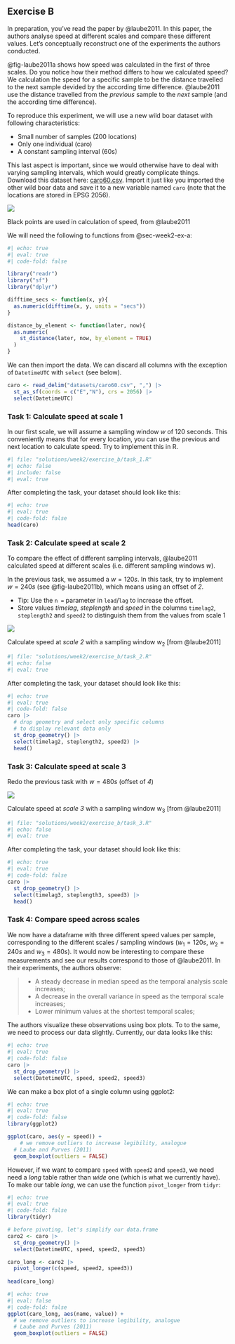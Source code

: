 ## Exercise B

In preparation, you've read the paper by @laube2011. In this paper, the authors analyse speed at different scales and compare these different values. Let's conceptually reconstruct one of the experiments the authors conducted. 

@fig-laube2011a shows how speed was calculated in the first of three scales. Do you notice how their method differs to how we calculated speed? We calculation the speed for a specific sample to be the distance travelled to the next sample devided by the according time difference. @laube2011 use the distance travelled from the *previous* sample to the *next* sample (and the according time difference).

To reproduce this experiment, we will use a new wild boar dataset with following characteristics:

- Small number of samples (200 locations)
- Only one individual (caro) 
- A constant sampling interval (60s)

This last aspect is important, since we would otherwise have to deal with varying sampling intervals, which would greatly complicate things. 
Download this dataset here: [caro60.csv](https://moodle.zhaw.ch/mod/folder/view.php?id=1192125). Import it just like you imported the other wild boar data and save it to a new variable named `caro` (note that the locations are stored in EPSG 2056).


::: {#fig-laube2011a}

![](../02_Images/laube_2011_2a.jpg)

Black points are used in calculation of speed, from @laube2011
:::

We will need the following to functions from @sec-week2-ex-a:

```r
#| echo: true
#| eval: true
#| code-fold: false

library("readr")
library("sf")
library("dplyr")

difftime_secs <- function(x, y){
  as.numeric(difftime(x, y, units = "secs"))
}

distance_by_element <- function(later, now){
  as.numeric(
    st_distance(later, now, by_element = TRUE)
  )
}
```


We can then import the data. We can discard all columns with the exception of `DatetimeUTC` with `select` (see below).

```r
caro <- read_delim("datasets/caro60.csv", ",") |>
  st_as_sf(coords = c("E","N"), crs = 2056) |> 
  select(DatetimeUTC)
```

### Task 1: Calculate speed at scale 1 {#sec-w2-task4}

In our first scale, we will assume a sampling window $w$ of 120 seconds. This conveniently means that for every location, you can use the previous and next location to calculate speed. Try to implement this in R.



```r
#| file: "solutions/week2/exercise_b/task_1.R"
#| echo: false
#| include: false
#| eval: true

```


After completing the task, your dataset should look like this:


```r
#| echo: true
#| eval: true
#| code-fold: false
head(caro)
```


### Task 2: Calculate speed at scale 2 {#sec-w2b-task2}

To compare the effect of different sampling intervals, @laube2011 calculated speed at different scales (i.e. different sampling windows $w$). 

In the previous task, we assumed a $w = 120s$. In this task, try to implement $w = 240s$ (see @fig-laube2011b), which means using an offset of *2*. 

- Tip: Use the `n = ` parameter in `lead`/`lag` to increase the offset.
- Store values *timelag*, *steplength* and *speed* in the columns `timelag2`, `steplength2` and `speed2` to distinguish them from the values from scale 1


::: {#fig-laube2011b}

![](../02_Images/laube_2011_2b.jpg)

Calculate speed at *scale 2* with a sampling window $w_2$ [from @laube2011]
:::




```r
#| file: "solutions/week2/exercise_b/task_2.R"
#| echo: false
#| eval: true

```


After completing the task, your dataset should look like this:


```r
#| echo: true
#| eval: true
#| code-fold: false
caro |> 
  # drop geometry and select only specific columns
  # to display relevant data only
  st_drop_geometry() |> 
  select(timelag2, steplength2, speed2) |> 
  head()
```


### Task 3: Calculate speed at scale 3 {#sec-w2b-task3}


Redo the previous task with $w = 480s$ (offset of *4*)

::: {#fig-laube2011c}

![](../02_Images/laube_2011_2c.jpg)

Calculate speed at *scale 3* with a sampling window $w_3$ [from @laube2011]
:::


```r
#| file: "solutions/week2/exercise_b/task_3.R"
#| echo: false
#| eval: true

```



After completing the task, your dataset should look like this:


```r
#| echo: true
#| eval: true
#| code-fold: false
caro |> 
  st_drop_geometry() |> 
  select(timelag3, steplength3, speed3) |> 
  head()
```



### Task 4: Compare speed across scales

We now have a dataframe with three different speed values per sample, corresponding to the different scales / sampling windows ($w_1 = 120s$, $w_2 = 240s$ and $w_3=480s$). It would now be interesting to compare these measurements and see our results correspond to those of @laube2011. In their experiments, the authors observe:

> - A steady decrease in median speed as the temporal analysis scale increases;
> - A decrease in the overall variance in speed as the temporal scale increases;
> - Lower minimum values at the shortest temporal scales;


The authors visualize these observations using box plots. To to the same, we need to process our data slightly. Currently, our data looks like this:

```r
#| echo: true
#| eval: true
#| code-fold: false
caro |> 
  st_drop_geometry() |> 
  select(DatetimeUTC, speed, speed2, speed3)
```


We can make a box plot of a single column using ggplot2:

```r
#| echo: true
#| eval: true
#| code-fold: false
library(ggplot2)

ggplot(caro, aes(y = speed)) + 
    # we remove outliers to increase legibility, analogue
  # Laube and Purves (2011)
  geom_boxplot(outliers = FALSE)
```

However, if we want to compare `speed` with `speed2` and `speed3`, we need need a *long* table rather than *wide* one (which is what we currently have). To make our table *long*, we can use the function `pivot_longer` from `tidyr`:


```r
#| echo: true
#| eval: true
#| code-fold: false
library(tidyr)

# before pivoting, let's simplify our data.frame
caro2 <- caro |> 
  st_drop_geometry() |> 
  select(DatetimeUTC, speed, speed2, speed3)

caro_long <- caro2 |> 
  pivot_longer(c(speed, speed2, speed3))
  
head(caro_long)
```


```r
#| echo: true
#| eval: false
#| code-fold: false
ggplot(caro_long, aes(name, value)) +
  # we remove outliers to increase legibility, analogue
  # Laube and Purves (2011)
  geom_boxplot(outliers = FALSE)
```
